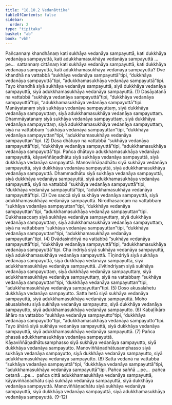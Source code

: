 ```yaml
---
title: "18.10.2 Vedanāttika"
tableOfContents: false
sidebar:
  order: 2
type: "tipitaka"
basket: "ab"
book: "vbh"
---
```



<DynamicBreadcrumb />

<Division number="1039" book="vbh">

<Paragraph number="3218" book="vbh">
Pañcannaṃ khandhānaṃ kati sukhāya vedanāya sampayuttā, kati dukkhāya vedanāya sampayuttā, kati adukkhamasukhāya vedanāya sampayuttā …pe…  sattannaṃ cittānaṃ kati sukhāya vedanāya sampayuttā, kati dukkhāya vedanāya sampayuttā, kati adukkhamasukhāya vedanāya sampayuttā?
</Paragraph>

<Paragraph number="3219" book="vbh">
Dve khandhā na vattabbā “sukhāya vedanāya sampayuttā”tipi, “dukkhāya vedanāya sampayuttā”tipi, “adukkhamasukhāya vedanāya sampayuttā”tipi. Tayo khandhā siyā sukhāya vedanāya sampayuttā, siyā dukkhāya vedanāya sampayuttā, siyā adukkhamasukhāya vedanāya sampayuttā. (1)
</Paragraph>

<Paragraph number="3220" book="vbh">
Dasāyatanā na vattabbā “sukhāya vedanāya sampayuttā”tipi, “dukkhāya vedanāya sampayuttā”tipi, “adukkhamasukhāya vedanāya sampayuttā”tipi. Manāyatanaṃ siyā sukhāya vedanāya sampayuttaṃ, siyā dukkhāya vedanāya sampayuttaṃ, siyā adukkhamasukhāya vedanāya sampayuttaṃ. Dhammāyatanaṃ siyā sukhāya vedanāya sampayuttaṃ, siyā dukkhāya vedanāya sampayuttaṃ, siyā adukkhamasukhāya vedanāya sampayuttaṃ, siyā na vattabbaṃ “sukhāya vedanāya sampayuttan”tipi, “dukkhāya vedanāya sampayuttan”tipi, “adukkhamasukhāya vedanāya sampayuttan”tipi. (2)
</Paragraph>

<Paragraph number="3221" book="vbh">
Dasa dhātuyo na vattabbā “sukhāya vedanāya sampayuttā”tipi, “dukkhāya vedanāya sampayuttā”tipi, “adukkhamasukhāya vedanāya sampayuttā”tipi. Pañca dhātuyo adukkhamasukhāya vedanāya sampayuttā, kāyaviññāṇadhātu siyā sukhāya vedanāya sampayuttā, siyā dukkhāya vedanāya sampayuttā. Manoviññāṇadhātu siyā sukhāya vedanāya sampayuttā, siyā dukkhāya vedanāya sampayuttā, siyā adukkhamasukhāya vedanāya sampayuttā. Dhammadhātu siyā sukhāya vedanāya sampayuttā, siyā dukkhāya vedanāya sampayuttā, siyā adukkhamasukhāya vedanāya sampayuttā, siyā na vattabbā “sukhāya vedanāya sampayuttā”tipi, “dukkhāya vedanāya sampayuttā”tipi, “adukkhamasukhāya vedanāya sampayuttā”tipi. (3)
</Paragraph>

<Paragraph number="3222" book="vbh">
Dve saccā siyā sukhāya vedanāya sampayuttā, siyā adukkhamasukhāya vedanāya sampayuttā. Nirodhasaccaṃ na vattabbaṃ “sukhāya vedanāya sampayuttan”tipi, “dukkhāya vedanāya sampayuttan”tipi, “adukkhamasukhāya vedanāya sampayuttan”tipi. Dukkhasaccaṃ siyā sukhāya vedanāya sampayuttaṃ, siyā dukkhāya vedanāya sampayuttaṃ, siyā adukkhamasukhāya vedanāya sampayuttaṃ, siyā na vattabbaṃ “sukhāya vedanāya sampayuttan”tipi, “dukkhāya vedanāya sampayuttan”tipi, “adukkhamasukhāya vedanāya sampayuttan”tipi. (4)
</Paragraph>

<Paragraph number="3223" book="vbh">
Dvādasindriyā na vattabbā “sukhāya vedanāya sampayuttā”tipi, “dukkhāya vedanāya sampayuttā”tipi, “adukkhamasukhāya vedanāya sampayuttā”tipi. Cha indriyā siyā sukhāya vedanāya sampayuttā, siyā adukkhamasukhāya vedanāya sampayuttā. Tīṇindriyā siyā sukhāya vedanāya sampayuttā, siyā dukkhāya vedanāya sampayuttā, siyā adukkhamasukhāya vedanāya sampayuttā. Jīvitindriyaṃ siyā sukhāya vedanāya sampayuttaṃ, siyā dukkhāya vedanāya sampayuttaṃ, siyā adukkhamasukhāya vedanāya sampayuttaṃ, siyā na vattabbaṃ “sukhāya vedanāya sampayuttan”tipi, “dukkhāya vedanāya sampayuttan”tipi, “adukkhamasukhāya vedanāya sampayuttan”tipi. (5)
</Paragraph>

<Paragraph number="3224" book="vbh">
Doso akusalahetu dukkhāya vedanāya sampayutto. Satta hetū siyā sukhāya vedanāya sampayuttā, siyā adukkhamasukhāya vedanāya sampayuttā. Moho akusalahetu siyā sukhāya vedanāya sampayutto, siyā dukkhāya vedanāya sampayutto, siyā adukkhamasukhāya vedanāya sampayutto. (6)
</Paragraph>

<Paragraph number="3225" book="vbh">
Kabaḷīkāro āhāro na vattabbo “sukhāya vedanāya sampayutto”tipi, “dukkhāya vedanāya sampayutto”tipi, “adukkhamasukhāya vedanāya sampayutto”tipi. Tayo āhārā siyā sukhāya vedanāya sampayuttā, siyā dukkhāya vedanāya sampayuttā, siyā adukkhamasukhāya vedanāya sampayuttā. (7)
</Paragraph>

<Paragraph number="3226" book="vbh">
Pañca phassā adukkhamasukhāya vedanāya sampayuttā. Kāyaviññāṇadhātusamphasso siyā sukhāya vedanāya sampayutto, siyā dukkhāya vedanāya sampayutto. Manoviññāṇadhātusamphasso siyā sukhāya vedanāya sampayutto, siyā dukkhāya vedanāya sampayutto, siyā adukkhamasukhāya vedanāya sampayutto. (8)
</Paragraph>

<Paragraph number="3227" book="vbh">
Satta vedanā na vattabbā “sukhāya vedanāya sampayuttā”tipi, “dukkhāya vedanāya sampayuttā”tipi, “adukkhamasukhāya vedanāya sampayuttā”tipi. Pañca saññā …pe…  pañca cetanā …pe…  pañca cittā adukkhamasukhāya vedanāya sampayuttā, kāyaviññāṇadhātu siyā sukhāya vedanāya sampayuttā, siyā dukkhāya vedanāya sampayuttā. Manoviññāṇadhātu siyā sukhāya vedanāya sampayuttā, siyā dukkhāya vedanāya sampayuttā, siyā adukkhamasukhāya vedanāya sampayuttā. (9–12)
</Paragraph>
</Division>